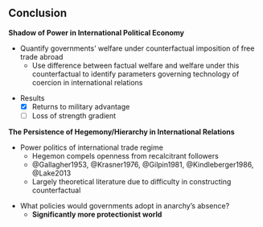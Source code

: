 ## Conclusion {id="conclusion"}

<div class="fragment">

**Shadow of Power in International Political Economy**

- Quantify governments' welfare under counterfactual imposition of free trade abroad
	+ Use difference between factual welfare and welfare under this counterfactual to identify parameters governing technology of coercion in international relations

</div>
<div class="fragment">

- Results
	+ [x] Returns to military advantage
	+ [ ] Loss of strength gradient

</div>
<div class="fragment">

**The Persistence of Hegemony/Hierarchy in International Relations**

- Power politics of international trade regime
	+ Hegemon compels openness from recalcitrant followers
	+ @Gallagher1953, @Krasner1976, @Gilpin1981, @Kindleberger1986, @Lake2013
	+ Largely theoretical literature due to difficulty in constructing counterfactual

</div>
<div class="fragment">

- What policies would governments adopt in anarchy's absence?
	+ **Significantly more protectionist world**

</div>
